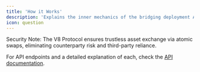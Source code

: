 ```yaml
---
title: 'How it Works'
description: 'Explains the inner mechanics of the bridging deployment API'
icon: question
---
```



<HowItWorksSnippet />

<Note>
  Security Note: The V8 Protocol ensures trustless asset exchange via atomic swaps, eliminating counterparty risk and third-party reliance.
</Note>

For API endpoints and a detailed explanation of each, check the [API documentation](/api-reference).